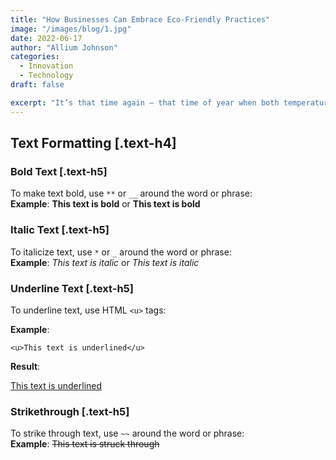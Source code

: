 ```yaml
---
title: "How Businesses Can Embrace Eco-Friendly Practices"
image: "/images/blog/1.jpg"
date: 2022-06-17
author: "Allium Johnson"
categories:
  - Innovation
  - Technology
draft: false

excerpt: "It’s that time again – that time of year when both temperatures and electric bill charges are on the rise"
---
```


## Text Formatting [.text-h4]

### Bold Text [.text-h5]

To make text bold, use `**` or `__` around the word or phrase:  
**Example**: **This text is bold** or **This text is bold**

### Italic Text [.text-h5]

To italicize text, use `*` or `_` around the word or phrase:  
**Example**: _This text is italic_ or _This text is italic_

### Underline Text [.text-h5]

To underline text, use HTML `<u>` tags:

**Example**:

`<u>This text is underlined</u>`

**Result**:

<u>This text is underlined</u>

### Strikethrough [.text-h5]

To strike through text, use `~~` around the word or phrase:  
**Example**: ~~This text is struck through~~
